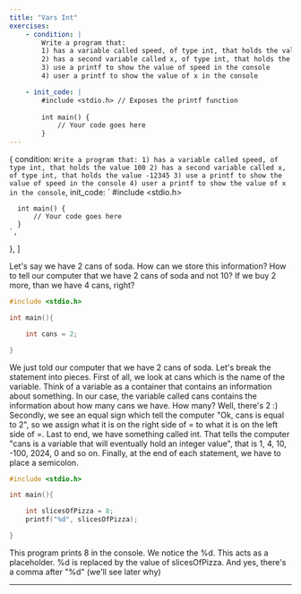 ```yaml
---
title: "Vars Int"
exercises:
    - condition: |
        Write a program that:
        1) has a variable called speed, of type int, that holds the value 100
        2) has a second variable called x, of type int, that holds the value -12345
        3) use a printf to show the value of speed in the console
        4) user a printf to show the value of x in the console

    - init_code: |
        #include <stdio.h> // Exposes the printf function
        
        int main() {
            // Your code goes here
        }
---
```


  {
    condition: `
      Write a program that:
      1) has a variable called speed, of type int, that holds the value 100
      2) has a second variable called x, of type int, that holds the value -12345
      3) use a printf to show the value of speed in the console
      4) user a printf to show the value of x in the console
    `,
    init_code: `
      #include <stdio.h>

      int main() {
          // Your code goes here
      }
    `,
  },
]

Let's say we have 2 cans of soda. How can we store this information? How to tell our computer that we have 2 cans of soda and not 10? If we buy 2 more, than we have 4 cans, right? 

```c
#include <stdio.h>

int main(){

	int cans = 2;

}
```

We just told our computer that we have 2 cans of soda. Let's break the statement into pieces.
First of all, we look at cans which is the name of the variable. Think of a variable as a container that contains an information about something. In our case, the variable called cans contains the information about how many cans we have. How many? Well, there's 2 :)
Secondly, we see an equal sign which tell the computer "Ok, cans is equal to 2", so we assign what it is on the right side of = to what it is on the left side of =.
Last to end, we have something called int. That tells the computer "cans is a variable that will eventually hold an integer value", that is 1, 4, 10, -100, 2024, 0 and so on.
Finally, at the end of each statement, we have to place a semicolon.


```c
#include <stdio.h>

int main(){

	int slicesOfPizza = 8;
	printf("%d", slicesOfPizza);	

}
```

This program prints 8 in the console. We notice the %d. This acts as a placeholder. 
%d is replaced by the value of slicesOfPizza. And yes, there's a comma after "%d" (we'll see later why)

---
